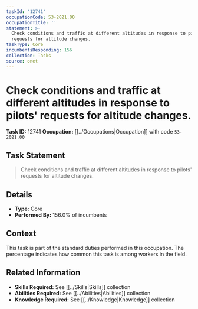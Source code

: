 ```yaml
---
taskId: '12741'
occupationCode: 53-2021.00
occupationTitle: ''
statement: >-
  Check conditions and traffic at different altitudes in response to pilots'
  requests for altitude changes.
taskType: Core
incumbentsResponding: 156
collection: Tasks
source: onet
---
```

# Check conditions and traffic at different altitudes in response to pilots' requests for altitude changes.

**Task ID:** 12741
**Occupation:** [[../Occupations|Occupation]] with code `53-2021.00`

## Task Statement

> Check conditions and traffic at different altitudes in response to pilots' requests for altitude changes.

## Details

- **Type:** Core
- **Performed By:** 156.0% of incumbents

## Context

This task is part of the standard duties performed in this occupation. The percentage indicates how common this task is among workers in the field.

## Related Information

- **Skills Required:** See [[../Skills|Skills]] collection
- **Abilities Required:** See [[../Abilities|Abilities]] collection
- **Knowledge Required:** See [[../Knowledge|Knowledge]] collection
